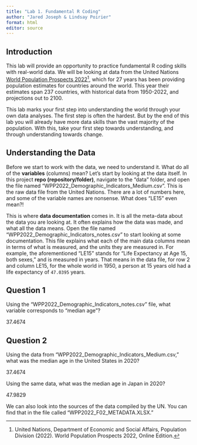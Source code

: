 ```yaml
---
title: "Lab 1. Fundamental R Coding"
author: "Jared Joseph & Lindsay Poirier"
format: html
editor: source
---
```


## Introduction

This lab will provide an opportunity to practice fundamental R coding skills with real-world data. We will be looking at data from the United Nations [World Population Prospects 2022](https://population.un.org/wpp/)[^1], which for 27 years has been providing population estimates for countries around the world. This year their estimates span 237 countries, with historical data from 1950-2022, and projections out to 2100. 

[^1]: United Nations, Department of Economic and Social Affairs, Population Division (2022). World Population Prospects 2022, Online Edition. 

This lab marks your first step into understanding the world through your own data analyses. The first step is often the hardest. But by the end of this lab you will already have more data skills than the vast majority of the population. With this, take your first step towards understanding, and through understanding towards change.

## Understanding the Data

Before we start to work with the data, we need to understand it. What do all of the **variables** (columns) mean? Let's start by looking at the data itself. In this project **repo (repository/folder)**, navigate to the "data" folder, and open the file named "WPP2022_Demographic_Indicators_Medium.csv". This is the raw data file from the United Nations. There are a lot of numbers here, and some of the variable names are nonsense. What does "LE15" even mean?!

This is where **data documentation** comes in. It is all the meta-data about the data you are looking at. It often explains how the data was made, and what all the data means. Open the file named "WPP2022_Demographic_Indicators_notes.csv" to start looking at some documentation. This file explains what each of the main data columns mean in terms of what is measured, and the units they are measured in. For example, the aforementioned "LE15" stands for "Life Expectancy at Age 15, both sexes," and is measured in years. That means in the data file,  for row 2 and column LE15, for the whole world in 1950, a person at 15 years old had a life expectancy of `47.0395` years.

:::{.callout-note}
## Question 1

Using the "WPP2022_Demographic_Indicators_notes.csv" file, what variable corresponds to "median age"?

<REPLACE THIS TEXT WITH YOR ANSWER> 37.4674
:::
 
:::{.callout-note}
## Question 2

Using the data from "WPP2022_Demographic_Indicators_Medium.csv," what was the median age in the United States in 2020?

<REPLACE THIS TEXT WITH YOR ANSWER> 37.4674

Using the same data, what was the median age in Japan in 2020?

<REPLACE THIS TEXT WITH YOR ANSWER> 47.9829

:::
 
We can also look into the sources of the data compiled by the UN. You can find that in the file called "WPP2022_F02_METADATA.XLSX."



